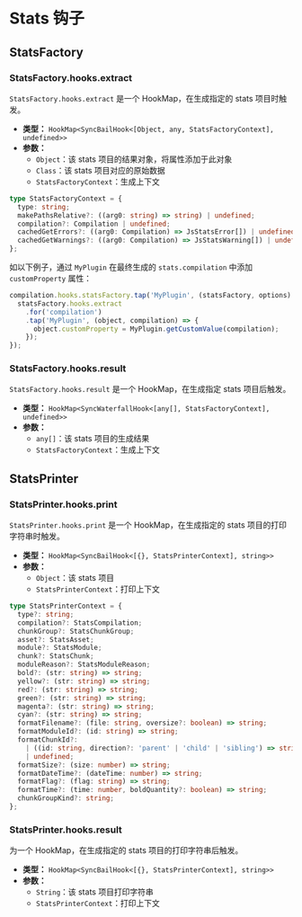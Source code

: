 # Stats 钩子

## StatsFactory

### StatsFactory.hooks.extract

`StatsFactory.hooks.extract` 是一个 HookMap，在生成指定的 stats 项目时触发。

- **类型：** `HookMap<SyncBailHook<[Object, any, StatsFactoryContext], undefined>>`
- **参数：**
  - `Object`：该 stats 项目的结果对象，将属性添加于此对象
  - `Class`：该 stats 项目对应的原始数据
  - `StatsFactoryContext`：生成上下文

```ts
type StatsFactoryContext = {
  type: string;
  makePathsRelative?: ((arg0: string) => string) | undefined;
  compilation?: Compilation | undefined;
  cachedGetErrors?: ((arg0: Compilation) => JsStatsError[]) | undefined;
  cachedGetWarnings?: ((arg0: Compilation) => JsStatsWarning[]) | undefined;
};
```

如以下例子，通过 `MyPlugin` 在最终生成的 `stats.compilation` 中添加 `customProperty` 属性：

```js
compilation.hooks.statsFactory.tap('MyPlugin', (statsFactory, options) => {
  statsFactory.hooks.extract
    .for('compilation')
    .tap('MyPlugin', (object, compilation) => {
      object.customProperty = MyPlugin.getCustomValue(compilation);
    });
});
```

### StatsFactory.hooks.result

`StatsFactory.hooks.result` 是一个 HookMap，在生成指定 stats 项目后触发。

- **类型：** `HookMap<SyncWaterfallHook<[any[], StatsFactoryContext], undefined>>`
- **参数：**
  - `any[]`：该 stats 项目的生成结果
  - `StatsFactoryContext`：生成上下文

## StatsPrinter

### StatsPrinter.hooks.print

`StatsPrinter.hooks.print` 是一个 HookMap，在生成指定的 stats 项目的打印字符串时触发。

- **类型：** `HookMap<SyncBailHook<[{}, StatsPrinterContext], string>>`
- **参数：**
  - `Object`：该 stats 项目
  - `StatsPrinterContext`：打印上下文

```ts
type StatsPrinterContext = {
  type?: string;
  compilation?: StatsCompilation;
  chunkGroup?: StatsChunkGroup;
  asset?: StatsAsset;
  module?: StatsModule;
  chunk?: StatsChunk;
  moduleReason?: StatsModuleReason;
  bold?: (str: string) => string;
  yellow?: (str: string) => string;
  red?: (str: string) => string;
  green?: (str: string) => string;
  magenta?: (str: string) => string;
  cyan?: (str: string) => string;
  formatFilename?: (file: string, oversize?: boolean) => string;
  formatModuleId?: (id: string) => string;
  formatChunkId?:
    | ((id: string, direction?: 'parent' | 'child' | 'sibling') => string)
    | undefined;
  formatSize?: (size: number) => string;
  formatDateTime?: (dateTime: number) => string;
  formatFlag?: (flag: string) => string;
  formatTime?: (time: number, boldQuantity?: boolean) => string;
  chunkGroupKind?: string;
};
```

### StatsPrinter.hooks.result

为一个 HookMap，在生成指定的 stats 项目的打印字符串后触发。

- **类型：** `HookMap<SyncBailHook<[{}, StatsPrinterContext], string>>`
- **参数：**
  - `String`：该 stats 项目打印字符串
  - `StatsPrinterContext`：打印上下文

